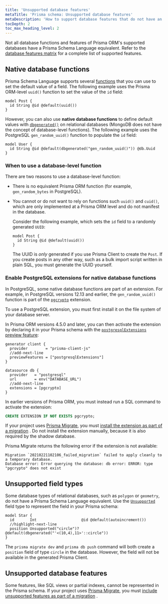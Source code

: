 ```yaml
---
title: 'Unsupported database features'
metaTitle: 'Prisma schema: Unsupported database features'
metaDescription: 'How to support database features that do not have an equivalent syntax in Prisma Schema Language.'
tocDepth: 2
toc_max_heading_level: 2
---
```


<TopBlock>

Not all database functions and features of Prisma ORM's supported databases have a Prisma Schema Language equivalent. Refer to the [database features matrix](/orm/reference/database-features) for a complete list of supported features.

</TopBlock>

## Native database functions

Prisma Schema Language supports several [functions](/orm/reference/prisma-schema-reference#attribute-functions) that you can use to set the default value of a field. The following example uses the Prisma ORM-level `uuid()` function to set the value of the `id` field:

```prisma
model Post {
  id String @id @default(uuid())
}
```

However, you can also use **native database functions** to define default values with [`dbgenerated()`](/orm/reference/prisma-schema-reference#dbgenerated) on relational databases (MongoDB does not have the concept of database-level functions). The following example uses the PostgreSQL `gen_random_uuid()` function to populate the `id` field:

```prisma
model User {
  id String @id @default(dbgenerated("gen_random_uuid()")) @db.Uuid
}
```

### When to use a database-level function

There are two reasons to use a database-level function:

- There is no equivalent Prisma ORM function (for example, `gen_random_bytes` in PostgreSQL).
- You cannot or do not want to rely on functions such `uuid()` and `cuid()`, which are only implemented at a Prisma ORM level and do not manifest in the database.

  Consider the following example, which sets the `id` field to a randomly generated `UUID`:

  ```prisma
  model Post {
    id String @id @default(uuid())
  }
  ```

  The UUID is _only_ generated if you use Prisma Client to create the `Post`. If you create posts in any other way, such as a bulk import script written in plain SQL, you must generate the UUID yourself.

### Enable PostgreSQL extensions for native database functions

In PostgreSQL, some native database functions are part of an extension. For example, in PostgreSQL versions 12.13 and earlier, the `gen_random_uuid()` function is part of the [`pgcrypto`](https://www.postgresql.org/docs/10/pgcrypto.html) extension.

To use a PostgreSQL extension, you must first install it on the file system of your database server.

In Prisma ORM versions 4.5.0 and later, you can then activate the extension by declaring it in your Prisma schema with the [`postgresqlExtensions` preview feature](/orm/prisma-schema/postgresql-extensions):

```prisma file=schema.prisma highlight=3,9;add showLineNumbers
generator client {
  provider        = "prisma-client-js"
  //add-next-line
  previewFeatures = ["postgresqlExtensions"]
}

datasource db {
  provider   = "postgresql"
  url        = env("DATABASE_URL")
  //add-next-line
  extensions = [pgcrypto]
}
```

In earlier versions of Prisma ORM, you must instead run a SQL command to activate the extension:

```sql
CREATE EXTENSION IF NOT EXISTS pgcrypto;
```

If your project uses [Prisma Migrate](/orm/prisma-migrate), you must [install the extension as part of a migration](/orm/prisma-migrate/workflows/native-database-functions) . Do not install the extension manually, because it is also required by the shadow database.

Prisma Migrate returns the following error if the extension is not available:

```
Migration `20210221102106_failed_migration` failed to apply cleanly to a temporary database.
Database error: Error querying the database: db error: ERROR: type "pgcrypto" does not exist
```

## Unsupported field types

Some database types of relational databases, such as `polygon` or `geometry`, do not have a Prisma Schema Language equivalent. Use the [`Unsupported`](/orm/reference/prisma-schema-reference#unsupported) field type to represent the field in your Prisma schema:

```prisma highlight=3;normal
model Star {
  id       Int                    @id @default(autoincrement())
  //highlight-next-line
  position Unsupported("circle")? @default(dbgenerated("'<(10,4),11>'::circle"))
}
```

The `prisma migrate dev` and `prisma db push` command will both create a `position` field of type `circle` in the database. However, the field will not be available in the generated Prisma Client.

## Unsupported database features

Some features, like SQL views or partial indexes, cannot be represented in the Prisma schema. If your project uses [Prisma Migrate](/orm/prisma-migrate), you must [include unsupported features as part of a migration](/orm/prisma-migrate/workflows/unsupported-database-features) .
